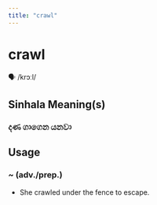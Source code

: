 ```yaml
---
title: "crawl"
---
```


# crawl

🗣️ /krɔːl/

## Sinhala Meaning(s)

### දණ ගාගෙන යනවා

## Usage

### ~ (adv./prep.)

- She crawled under the fence to escape.

